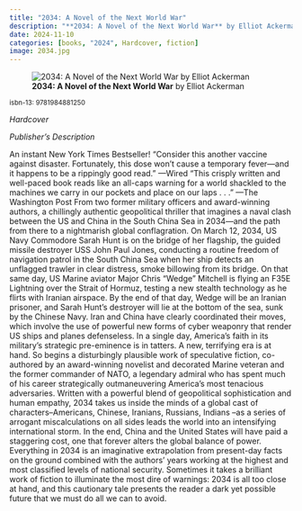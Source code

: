 ```yaml
---
title: "2034: A Novel of the Next World War"
description: "**2034: A Novel of the Next World War** by Elliot Ackerman"
date: 2024-11-10
categories: [books, "2024", Hardcover, fiction]
image: 2034.jpg
---
```

![**2034: A Novel of the Next World War** by Elliot Ackerman](2034.jpg){fig-align="left"}

<sup>isbn-13: 9781984881250</sup>

*Hardcover*

*Publisher's Description*

An instant New York Times Bestseller! “Consider this another vaccine
against disaster. Fortunately, this dose won't cause a temporary fever—and
it happens to be a rippingly good read.” —Wired “This crisply written and
well-paced book reads like an all-caps warning for a world shackled to the
machines we carry in our pockets and place on our laps . . ." —The
Washington Post From two former military officers and award-winning
authors, a chillingly authentic geopolitical thriller that imagines a naval
clash between the US and China in the South China Sea in 2034—and the path
from there to a nightmarish global conflagration. On March 12, 2034, US
Navy Commodore Sarah Hunt is on the bridge of her flagship, the guided
missile destroyer USS John Paul Jones, conducting a routine freedom of
navigation patrol in the South China Sea when her ship detects an unflagged
trawler in clear distress, smoke billowing from its bridge. On that same
day, US Marine aviator Major Chris "Wedge" Mitchell is flying an F35E
Lightning over the Strait of Hormuz, testing a new stealth technology as he
flirts with Iranian airspace. By the end of that day, Wedge will be an
Iranian prisoner, and Sarah Hunt's destroyer will lie at the bottom of the
sea, sunk by the Chinese Navy. Iran and China have clearly coordinated
their moves, which involve the use of powerful new forms of cyber weaponry
that render US ships and planes defenseless. In a single day, America's
faith in its military's strategic pre-eminence is in tatters. A new,
terrifying era is at hand. So begins a disturbingly plausible work of
speculative fiction, co-authored by an award-winning novelist and decorated
Marine veteran and the former commander of NATO, a legendary admiral who
has spent much of his career strategically outmaneuvering America's most
tenacious adversaries. Written with a powerful blend of geopolitical
sophistication and human empathy, 2034 takes us inside the minds of a
global cast of characters--Americans, Chinese, Iranians, Russians, Indians
--as a series of arrogant miscalculations on all sides leads the world into
an intensifying international storm. In the end, China and the United
States will have paid a staggering cost, one that forever alters the global
balance of power. Everything in 2034 is an imaginative extrapolation from
present-day facts on the ground combined with the authors' years working at
the highest and most classified levels of national security. Sometimes it
takes a brilliant work of fiction to illuminate the most dire of warnings:
2034 is all too close at hand, and this cautionary tale presents the reader
a dark yet possible future that we must do all we can to avoid.